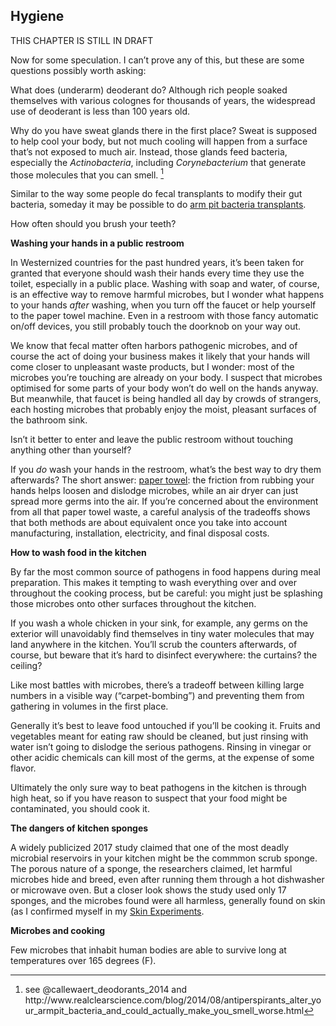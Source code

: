 


## Hygiene {#microbesHygiene}

THIS CHAPTER IS STILL IN DRAFT

Now for some speculation. I can't prove any of this, but these are some questions possibly worth asking:

What does (underarm) deoderant do?  Although rich people soaked themselves with various colognes for thousands of years, the widespread use of deoderant is less than 100 years old. 

Why do you have sweat glands there in the first place? Sweat is supposed to help cool your body, but not much cooling will happen from a surface that's not exposed to much air. Instead, those glands feed bacteria, especially the _Actinobacteria_, including _Corynebacterium_ that generate those molecules that you can smell. ^[see @callewaert_deodorants_2014 and http://www.realclearscience.com/blog/2014/08/antiperspirants_alter_your_armpit_bacteria_and_could_actually_make_you_smell_worse.html]

Similar to the way some people do fecal transplants to modify their gut bacteria, someday it may be possible to do [arm pit bacteria transplants](https://www.fastcompany.com/3066047/armpit-bacteria-transplants-could-end-your-body-odor).

How often should you brush your teeth?

**Washing your hands in a public restroom**

In Westernized countries for the past hundred years, it's been taken for granted that everyone should wash their hands every time they use the toilet, especially in a public place. Washing with soap and water, of course, is an effective way to remove harmful microbes, but I wonder what happens to your hands _after_ washing, when you turn off the faucet or help yourself to the paper towel machine. Even in a restroom with those fancy automatic on/off devices, you still probably touch the doorknob on your way out.

We know that fecal matter often harbors pathogenic microbes, and of course the act of doing your business makes it likely that your hands will come closer to unpleasant waste products, but I wonder: most of the microbes you're touching are already on your body. I suspect that microbes optimised for some parts of your body won't do well on the hands anyway. But meanwhile, that faucet is being handled all day by crowds of strangers, each hosting microbes that probably enjoy the moist, pleasant surfaces of the bathroom sink.

Isn't it better to enter and leave the public restroom without touching anything other than yourself?

If you _do_ wash your hands in the restroom, what's the best way to dry them afterwards? The short answer: [paper towel](http://conversableeconomist.blogspot.ca/2012/12/paper-towels-v-air-dryers.html): the friction from rubbing your hands helps loosen and dislodge microbes, while an air dryer can just spread more germs into the air. If you're concerned about the environment from all that paper towel waste, a careful analysis of the tradeoffs shows that both methods are about equivalent once you take into account manufacturing, installation, electricity, and final disposal costs. 


**How to wash food in the kitchen**

By far the most common source of pathogens in food happens during meal preparation. This makes it tempting to wash everything over and over throughout the cooking process, but be careful: you might just be splashing those microbes onto other surfaces throughout the kitchen.

If you wash a whole chicken in your sink, for example, any germs on the exterior will unavoidably find themselves in tiny water molecules that may land anywhere in the kitchen. You'll scrub the counters afterwards, of course, but beware that it's hard to disinfect everywhere: the curtains? the ceiling? 

Like most battles with microbes, there's a tradeoff between killing large numbers in a visible way ("carpet-bombing") and preventing them from gathering in volumes in the first place. 

Generally it's best to leave food untouched if you'll be cooking it. Fruits and vegetables meant for eating raw should be cleaned, but just rinsing with water isn't going to dislodge the serious pathogens. Rinsing in vinegar or other acidic chemicals can kill most of the germs, at the expense of some flavor.

Ultimately the only sure way to beat pathogens in the kitchen is through high heat, so if you have reason to suspect that your food might be contaminated, you should cook it.


**The dangers of kitchen sponges**

A widely publicized 2017 study claimed that one of the most deadly microbial reservoirs in your kitchen might be the commmon scrub sponge. The porous nature of a sponge, the researchers claimed, let harmful microbes hide and breed, even after running them through a hot dishwasher or microwave oven. But a closer look shows the study used only 17 sponges, and the microbes found were all harmless, generally found on skin (as I confirmed myself in my  [Skin Experiments](#experimentSkin).



**Microbes and cooking**

Few microbes that inhabit human bodies are able to survive long at temperatures over 165 degrees (F). 




